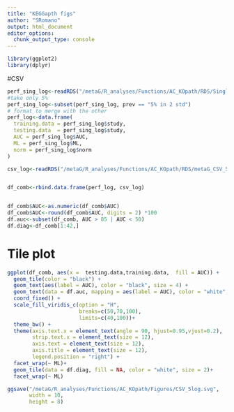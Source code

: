 ```yaml
---
title: "KEGGapth figs"
author: "SRomano"
output: html_document
editor_options: 
  chunk_output_type: console
---
```


```r
library(ggplot2)
library(dplyr)
```

#CSV
```r
perf_sing_log<-readRDS("/metaG/R_analyses/Functions/AC_KOpath/RDS/Single_5per_log.rds")
#take only 5%
perf_sing_log<-subset(perf_sing_log, prev == "5% in 2 std")
# format to merge with the other
perf_log<-data.frame(
  training.data = perf_sing_log$study,
  testing.data  = perf_sing_log$study,
  AUC = perf_sing_log$AUC,
  ML = perf_sing_log$ML,
  norm = perf_sing_log$norm
)

csv_log<-readRDS("/metaG/R_analyses/Functions/AC_KOpath/RDS/metaG_CSV_5perc_Log_df_auc.rds")


df_comb<-rbind.data.frame(perf_log, csv_log)


df_comb$AUC<-as.numeric(df_comb$AUC)
df_comb$AUC<-round(df_comb$AUC, digits = 2) *100
df.auc<-subset(df_comb, AUC > 85 | AUC < 50)
df.diag<-df_comb[1:42,]

```


# Tile plot
```r
ggplot(df_comb, aes(x =  testing.data,training.data,  fill = AUC)) +
  geom_tile(color = "black") +
  geom_text(aes(label = AUC), color = "black", size = 4) +
  geom_text(data = df.auc, mapping = aes(label = AUC), color = "white", size = 4) +
  coord_fixed() +
  scale_fill_viridis_c(option = "H",
                       breaks=c(50,70,100),
                       limits=c(40,100))+
  theme_bw() +
  theme(axis.text.x = element_text(angle = 90, hjust=0.95,vjust=0.2),
        strip.text.x = element_text(size = 12),
        axis.text = element_text(size = 12),
        axis.title = element_text(size = 12),
        legend.position = "right") +
  facet_wrap(~ ML)+
  geom_tile(data = df.diag, fill = NA, color = "white", size = 2)+
  facet_wrap(~ ML)

ggsave("/metaG/R_analyses/Functions/AC_KOpath/Figures/CSV_5log.svg",
       width = 10, 
       height = 8)


```


